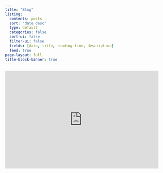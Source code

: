 ```yaml
---
title: "Blog"
listing:
  contents: posts
  sort: "date desc"
  type: default
  categories: false
  sort-ui: false
  filter-ui: false
  fields: [date, title, reading-time, description]
  feed: true
page-layout: full
title-block-banner: true
---
```


<div class="content-container">
  <iframe src="https://aiafterhours.substack.com/embed" width="100%" height="320" style="border:1px solid #EEE; background:white;" frameborder="0" scrolling="no"></iframe>
</div>